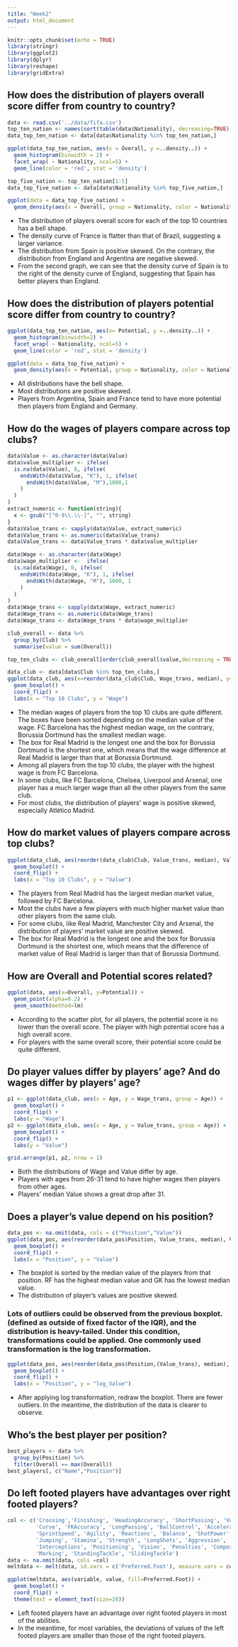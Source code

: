 ```yaml
---
title: "Week2"
output: html_document
---
```


```r
knitr::opts_chunk$set(echo = TRUE)
library(stringr)
library(ggplot2)
library(dplyr)
library(reshape)
library(gridExtra)
```

## How does the distribution of players overall score differ from country to country?  

```r
data <- read.csv('../data/fifa.csv')
top_ten_nation <- names(sort(table(data$Nationality), decreasing=TRUE)[1:10])
data_top_ten_nation <- data[data$Nationality %in% top_ten_nation,]

ggplot(data_top_ten_nation, aes(x = Overall, y =..density..)) +
  geom_histogram(binwidth = 2) +
  facet_wrap( ~ Nationality, ncol=5) + 
  geom_line(color = 'red', stat = 'density')
```
```r
top_five_nation <- top_ten_nation[1:5]
data_top_five_nation <- data[data$Nationality %in% top_five_nation,]

ggplot(data = data_top_five_nation) +
  geom_density(aes(x = Overall, group = Nationality, color = Nationality))
``` 
  
* The distribution of players overall score for each of the top 10 countries has a bell shape.  
* The density curve of France is flatter than that of Brazil, suggesting a larger variance.
* The distribution from Spain is positive skewed. On the contrary, the distribution from England and Argentina are negative skewed.
* From the second graph, we can see that the density curve of Spain is to the right of the density curve of England, suggesting that Spain has better players than England.

## How does the distribution of players potential score differ from country to country?

```r
ggplot(data_top_ten_nation, aes(x= Potential, y =..density..)) +
  geom_histogram(binwidth=2) +
  facet_wrap( ~ Nationality, ncol=5) +
  geom_line(color = 'red', stat = 'density')
```
```r
ggplot(data = data_top_five_nation) +
  geom_density(aes(x = Potential, group = Nationality, color = Nationality))
```
  
* All distributions have the bell shape.  
* Most distributions are positive skewed.  
* Players from Argentina, Spain and France tend to have more potential then players from England and Germany.  

## How do the wages of players compare across top clubs?
```r
data$Value <- as.character(data$Value)
data$value_multiplier <- ifelse(
  is.na(data$Value), 0, ifelse(
    endsWith(data$Value, "K"), 1, ifelse(
      endsWith(data$Value, "M"),1000,1
    )
  )
)
extract_numeric <- function(string){
  x <- gsub("[^0-9\\.\\-]", "", string)
}
data$Value_trans <- sapply(data$Value, extract_numeric)
data$Value_trans <- as.numeric(data$Value_trans)
data$Value_trans <- data$Value_trans * data$value_multiplier

data$Wage <- as.character(data$Wage)
data$wage_multiplier <-  ifelse(
  is.na(data$Wage), 0, ifelse(
    endsWith(data$Wage, "K"), 1, ifelse(
      endsWith(data$Wage, "M"), 1000, 1
    )
  )
)
data$Wage_trans <- sapply(data$Wage, extract_numeric)
data$Wage_trans <- as.numeric(data$Wage_trans)
data$Wage_trans <- data$Wage_trans * data$wage_multiplier

club_overall <- data %>%
  group_by(Club) %>%
  summarise(value = sum(Overall))

top_ten_clubs <- club_overall[order(club_overall$value,decreasing = TRUE),][c(2:11),]$Club

data_club <- data[data$Club %in% top_ten_clubs,]
ggplot(data_club, aes(x=reorder(data_club$Club, Wage_trans, median), y=Wage_trans)) + 
  geom_boxplot() +
  coord_flip() +
  labs(x = "Top 10 Clubs", y = "Wage") 
```
  
* The median wages of players from the top 10 clubs are quite different. The boxes have been sorted depending on the median value of the wage. FC Barcelona has the highest median wage, on the contrary, Borussia Dortmund has the smallest median wage.  
* The box for Real Madrid is the longest one and the box for Borussia Dortmund is the shortest one, which means that the wage difference at Real Madrid is larger than that at Borussia Dortmund.  
* Among all players from the top 10 clubs, the player with the highest wage is from FC Barcelona.  
* In some clubs, like FC Barcelona, Chelsea, Liverpool and Arsenal, one player has a much larger wage than all the other players from the same club.  
* For most clubs, the distribution of players' wage is positive skewed, especially Atlético Madrid.    

## How do market values of players compare across top clubs? 
```r
ggplot(data_club, aes(reorder(data_club$Club, Value_trans, median), Value_trans)) + 
  geom_boxplot() +
  coord_flip() +
  labs(x = "Top 10 Clubs", y = "Value")
```
  
* The players from Real Madrid has the largest median market value, followed by FC Barcelona.  
* Most the clubs have a few players with much higher market value than other players from the same club.  
* For some clubs, like Real Madrid, Manchester City and Arsenal, the distribution of players' market value are positive skewed.  
* The box for Real Madrid is the longest one and the box for Borussia Dortmund is the shortest one, which means that the difference of market value of Real Madrid is larger than that of Borussia Dortmund.  

##  How are Overall and Potential scores related? 

```r
ggplot(data, aes(x=Overall, y=Potential)) + 
  geom_point(alpha=0.2) +
  geom_smooth(method=lm) 
```
  
* According to the scatter plot, for all players, the potential score is no lower than the overall score.
The player with high potential score has a high overall score.  
* For players with the same overall score, their potential score could be quite different.  

## Do player values differ by players’ age? And do wages differ by players’ age?

```r
p1 <- ggplot(data_club, aes(x = Age, y = Wage_trans, group = Age)) + 
  geom_boxplot() + 
  coord_flip() + 
  labs(y = "Wage") 
p2 <- ggplot(data_club, aes(x = Age, y = Value_trans, group = Age)) + 
  geom_boxplot() + 
  coord_flip() + 
  labs(y = "Value") 

grid.arrange(p1, p2, nrow = 1)
```
  
* Both the distributions of Wage and Value differ by age.  
* Players with ages from 26-31 tend to have higher wages then players from other ages.  
* Players' median Value shows a great drop after 31.  

## Does a player's value depend on his position?  

```r
data_pos <- na.omit(data, cols = c("Position","Value"))
ggplot(data_pos, aes(reorder(data_pos$Position, Value_trans, median), Value_trans)) + 
  geom_boxplot() + 
  coord_flip() + 
  labs(x = "Position", y = "Value") 
```
  
* The boxplot is sorted by the median value of the players from that position. RF has the highest median value and GK has the lowest median value.
* The distribution of player's values are positive skewed.  

### Lots of outliers could be observed from the previous boxplot. (defined as outside of fixed factor of the IQR), and the distribution is heavy-tailed. Under this condition, transformations could be applied. One commonly used transformation is the log transformation.  

```r
ggplot(data_pos, aes(reorder(data_pos$Position,(Value_trans), median), log(Value_trans + 1))) +
  geom_boxplot() +
  coord_flip() +
  labs(x = "Position", y = "log_Value") 
```
  
* After applying log transformation, redraw the boxplot. There are fewer outliers. In the meantime, the distribution of the data is clearer to observe.
  


## Who's the best player per position?  
```r
best_players <- data %>% 
  group_by(Position) %>% 
  filter(Overall == max(Overall))
best_players[, c("Name","Position")]
```

## Do left footed players have advantages over right footed players?
```r

col <- c('Crossing','Finishing', 'HeadingAccuracy', 'ShortPassing', 'Volleys', 'Dribbling',
         'Curve', 'FKAccuracy', 'LongPassing', 'BallControl', 'Acceleration',
         'SprintSpeed', 'Agility', 'Reactions', 'Balance', 'ShotPower',
         'Jumping', 'Stamina', 'Strength', 'LongShots', 'Aggression',
         'Interceptions', 'Positioning', 'Vision', 'Penalties', 'Composure',
         'Marking', 'StandingTackle', 'SlidingTackle')
data <- na.omit(data, cols =col)
meltdata <- melt(data, id.vars = c('Preferred.Foot'), measure.vars = col)

ggplot(meltdata, aes(variable, value, fill=Preferred.Foot)) + 
  geom_boxplot() + 
  coord_flip() +
  theme(text = element_text(size=20))
```
  
* Left footed players have an advantage over right footed players in most of the abilities.  
* In the meantime, for most variables, the deviations of values of the left footed players are smaller than those of the right footed players.